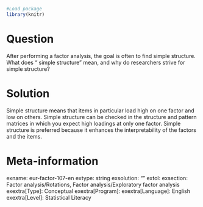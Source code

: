 ```r
#Load package
library(knitr)
```

Question
========
After performing a factor analysis, the goal is often to find simple structure. What does “ simple structure” mean, and why do researchers strive for simple structure?


Solution
========
Simple structure means that items in particular load high on one factor and low on others. Simple structure can be checked in the structure and pattern matrices in which you expect high loadings at only one factor. Simple structure is preferred because it enhances the interpretability of the factors and the items.


Meta-information
================
exname: eur-factor-107-en
extype: string
exsolution: ""
extol: 
exsection: Factor analysis/Rotations, Factor analysis/Exploratory factor analysis
exextra[Type]: Conceptual
exextra[Program]: 
exextra[Language]: English
exextra[Level]: Statistical Literacy

